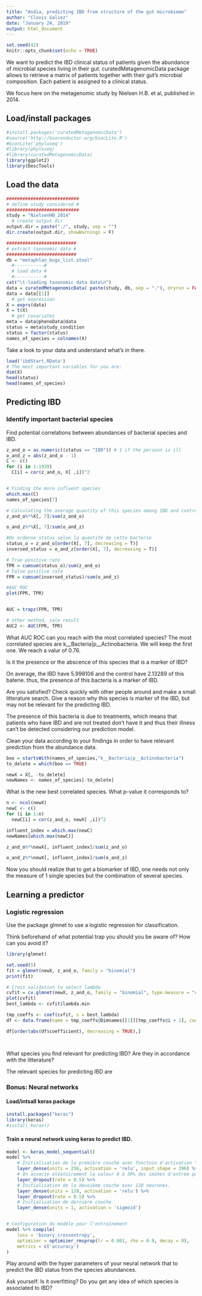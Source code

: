 ```yaml
---
title: "Asdia, predicting IBD from structure of the gut microbiome"
author: "Clovis Galiez"
date: "January 24, 2019"
output: html_document
---
```


```r
set.seed(42)
knitr::opts_chunk$set(echo = TRUE)
```


We want to predict the IBD clinical status of patients given the abundance of microbial species living in their gut. curatedMetagenomicData package allows to retrieve a matrix of patients together with their gut's microbial composition. Each patient is assigned to a clinical status.

We focus here on the metagenomic study by Nielsen H.B. et al, published in 2014.


## Load/install packages
```r
#install.packages('curatedMetagenomicData')
#source('http://bioconductor.org/biocLite.R')
#biocLite('phyloseq')
#library(phyloseq)
#library(curatedMetagenomicData)
library(ggplot2)
library(DescTools)

```

## Load the data

```r
###########################
# define study considered #
###########################
study = "NielsenHB_2014"
  # create output dir
output.dir = paste("./", study, sep = "")
dir.create(output.dir, showWarnings = F)

##########################
# extract taxonomic data #
##########################
db = "metaphlan_bugs_list.stool"
  #-----------#
  # load data #
  #-----------#
cat("\t-loading taxonomic data data\n")
data = curatedMetagenomicData( paste(study, db, sep = "."), dryrun = FALSE)
data = data[[1]]
  # get expression 
X = exprs(data)
X = t(X)
  # get covariates
meta = data@phenoData@data
status = meta$study_condition
status = factor(status)
names_of_species = colnames(X)
```

Take a look to your data and understand what's in there.
```r
load('ibdStart.RData')
# The most important variables for you are:
dim(X)
head(status)
head(names_of_species)

```

## Predicting IBD


### Identify important bacterial species

Find potential correlations between abundances of bacterial species and IBD.

```r
z_and_o = as.numeric((status == "IBD")) # 1 if the personn is ill 
o_and_z = abs(z_and_o - 1)
C <- c()
for (i in 1:1939)
  C[i] = cor(z_and_o, X[ ,i])^2


# Finding the more influent species
which.max(C)
names_of_species[7]

# Calculating the average quantity of this species among IBD and control
z_and_o%*%X[, 7]/sum(z_and_o)

o_and_z%*%X[, 7]/sum(o_and_z)

#On ordonne status selon la quantité de cette bactérie
status_o = z_and_o[order(X[, 7], decreasing = T)]
inversed_status = o_and_z[order(X[, 7], decreasing = T)]

# True positive rate
TPR = cumsum(status_o)/sum(z_and_o)
# False positive rate
FPR = cumsum(inversed_status)/sum(o_and_z)

#AUC ROC
plot(FPR, TPR)


AUC = trapz(FPR, TPR)

# other method, sale result
AUC2 <- AUC(FPR, TPR)
```

What AUC ROC can you reach with the most correlated species?
The most correlated species are k__Bacteria|p__Actinobacteria. We will keep the first one. We reach a valur of 0.76.


Is it the presence or the abscence of this species that is a marker of IBD?

On average, the IBD have 5.998106 and the control have 2.13289 of this baterie. thus, the presence of this bacteria is a marker of IBD.

Are you satisfied? Check quickly with other people around and make a small litterature search.
Give a reason why this species is marker of the IBD, but may not be relevant for the predicting IBD.

The presence of this bacteria is due to treatments, which means that patients who have IBD and are not treated don't have it and thus their illness can't be detected considering our prediction model.  

Clean your data according to your findings in order to have relevant prediction from the abundance data.

```r
boo = startsWith(names_of_species,"k__Bacteria|p__Actinobacteria")
to_delete = which(boo == TRUE)

newX = X[, -to_delete]
newNames <- names_of_species[-to_delete]

```


What is the new best correlated species. What p-value it corresponds to?
```r
n <- ncol(newX)
newC <- c()
for (i in 1:n)
  newC[i] = cor(z_and_o, newX[ ,i])^2

influent_index = which.max(newC)
newNames[which.max(newC)]

z_and_o%*%newX[, influent_index]/sum(z_and_o)

o_and_z%*%newX[, influent_index]/sum(o_and_z)

```

Now you should realize that to get a biomarker of IBD, one needs not only the measure of 1 single species but the combination of several species.


## Learning a predictor




### Logistic regression


Use the package glmnet to use a logistic regression for classification.

Think beforehand of what potential trap you should you be aware of?
How can you avoid it?


```r
library(glmnet)

set.seed(5)
fit = glmnet(newX, z_and_o, family = "binomial")
print(fit)

# Cross validation to select lambda
cvfit = cv.glmnet(newX, z_and_o, family = "binomial", type.measure = "class")
plot(cvfit)
best_lambda <- cvfit$lambda.min

tmp_coeffs <- coef(cvfit, s = best_lambda)
df <- data.frame(name = tmp_coeffs@Dimnames[[1]][tmp_coeffs@i + 1], coefficient = tmp_coeffs@x)

df[order(abs(df$coefficient), decreasing = TRUE),]




```

What species you find relevant for predicting IBD? Are they in accordance with the litterature?

The relevant species for predicting IBD are 

### Bonus: Neural networks

#### Load/intsall keras package
```r
install.packages("keras")
library(keras)
#install_keras()
```


#### Train a neural network using keras to predict IBD. 

```r
model <- keras_model_sequential() 
model %>% 
    # Initialisation de la première couche avec fonctoin d'activation "relu" et  neurones.
    layer_dense(units = 256, activation = 'relu', input_shape = 396) %>% 
    # On associe aléatoirement la valeur 0 à 50% des imahes d'entrée pour éviter l'over fitting.
    layer_dropout(rate = 0.5) %>% 
    # Initialisation de la deuxième couche avec 128 neurones.
    layer_dense(units = 128, activation = 'relu') %>%
    layer_dropout(rate = 0.5) %>%
    # Initialisation de dernière couche
    layer_dense(units = 1, activation = 'sigmoid')


# Configuration du modèle pour l'entraînement  
model %>% compile(
    loss = 'binary_crossentropy',
    optimizer = optimizer_rmsprop(lr = 0.001, rho = 0.9, decay = 0),
    metrics = c('accuracy')
)
```


Play around with the hyper parameters of your neural network that to predict the IBD status from the species abundances.

Ask yourself:
Is it overfitting?
Do you get any idea of which species is associated to IBD? 

